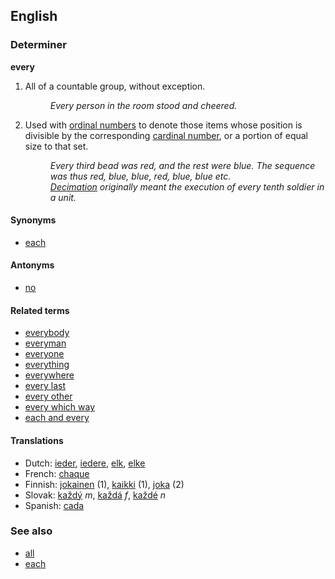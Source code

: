 ==English==

===Determiner===
'''every'''

# All of a countable group, without exception.
#: ''Every person in the room stood and cheered.''
# Used with [[ordinal number]]s to denote those items whose position is divisible by the corresponding [[cardinal number]], or a portion of equal size to that set.
#: ''Every third bead was red, and the rest were blue.  The sequence was thus red, blue, blue, red, blue, blue etc.''
#: ''[[Decimation]] originally meant the execution of every tenth soldier in a unit.''

====Synonyms====
*[[each]]

====Antonyms====
*[[no]]

==== Related terms ====
*[[everybody]]
*[[everyman]]
*[[everyone]]
*[[everything]]
*[[everywhere]]
*[[every last]]
*[[every other]]
*[[every which way]]
*[[each and every]]

==== Translations ====
*Dutch: [[ieder]], [[iedere]], [[elk]], [[elke]]
*French: [[chaque]]
*Finnish: [[jokainen]] (1), [[kaikki]] (1), [[joka]] (2)
*Slovak: [[každý]] ''m'', [[každá]] ''f'', [[každé]] ''n''
*Spanish: [[cada]]

===See also===
*[[all]]
*[[each]]